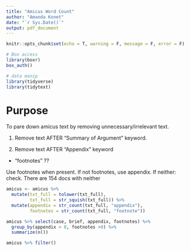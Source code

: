 ```yaml
---
title: "Amicus Word Count"
author: "Amanda Konet"
date: "`r Sys.Date()`"
output: pdf_document
---
```


```r
knitr::opts_chunk$set(echo = T, warning = F, message = F, error = F)

# Box access
library(boxr)
box_auth()

# data manip
library(tidyverse)
library(tidytext)
```

# Purpose

To pare down amicus text by removing unnecessary/irrelevant text.

1) Remove text AFTER "Summary of Argument" keyword.

2) Remove text AFTER "Appendix" keyword

* "footnotes" ?? 

Use footnotes when present. If not footnotes, use appendix. If neither: check. There are 154 docs with neither


```r
amicus <- amicus %>%
  mutate(txt_full = tolower(txt_full),
         txt_full = str_squish(txt_full)) %>% 
  mutate(appendix = str_count(txt_full, "appendix"),
         footnotes = str_count(txt_full, "footnote"))

amicus %>% select(case, brief, appendix, footnotes) %>% 
  group_by(appendix > 0, footnotes >0) %>% 
  summarize(n())
```

```r
amicus %>% filter()
```

